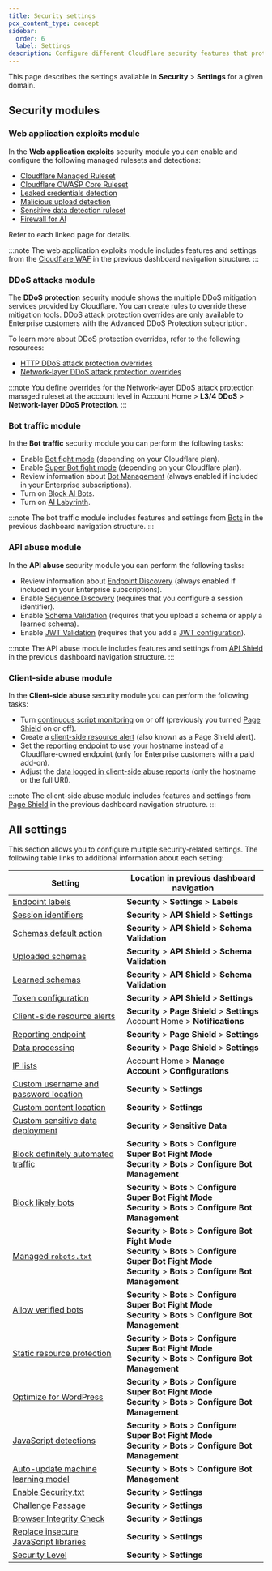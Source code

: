 ```yaml
---
title: Security settings
pcx_content_type: concept
sidebar:
  order: 6
  label: Settings
description: Configure different Cloudflare security features that protect your web applications, APIs, and resources.
---
```


This page describes the settings available in **Security** > **Settings** for a given domain.

## Security modules

### Web application exploits module

In the **Web application exploits** security module you can enable and configure the following managed rulesets and detections:

- [Cloudflare Managed Ruleset](/waf/managed-rules/reference/cloudflare-managed-ruleset/)
- [Cloudflare OWASP Core Ruleset](/waf/managed-rules/reference/owasp-core-ruleset/)
- [Leaked credentials detection](/waf/detections/leaked-credentials/)
- [Malicious upload detection](/waf/detections/malicious-uploads/)
- [Sensitive data detection ruleset](/waf/managed-rules/reference/sensitive-data-detection/)
- [Firewall for AI](/waf/detections/firewall-for-ai/)

Refer to each linked page for details.

:::note
The web application exploits module includes features and settings from the [Cloudflare WAF](/waf/) in the previous dashboard navigation structure.
:::

### DDoS attacks module

The **DDoS protection** security module shows the multiple DDoS mitigation services provided by Cloudflare. You can create rules to override these mitigation tools. DDoS attack protection overrides are only available to Enterprise customers with the Advanced DDoS Protection subscription.

To learn more about DDoS protection overrides, refer to the following resources:

- [HTTP DDoS attack protection overrides](/ddos-protection/managed-rulesets/http/override-expressions/)
- [Network-layer DDoS attack protection overrides](/ddos-protection/managed-rulesets/network/override-expressions/)

:::note
You define overrides for the Network-layer DDoS attack protection managed ruleset at the account level in Account Home > **L3/4 DDoS** > **Network-layer DDoS Protection**.
:::

### Bot traffic module

In the **Bot traffic** security module you can perform the following tasks:

- Enable [Bot fight mode](/bots/get-started/bot-fight-mode/) (depending on your Cloudflare plan).
- Enable [Super Bot fight mode](/bots/get-started/super-bot-fight-mode/) (depending on your Cloudflare plan).
- Review information about [Bot Management](/bots/get-started/bot-management/) (always enabled if included in your Enterprise subscriptions).
- Turn on [Block AI Bots](/bots/concepts/bot/#ai-bots).
- Turn on [AI Labyrinth](/bots/get-started/bot-fight-mode/#enable-ai-labyrinth).

:::note
The bot traffic module includes features and settings from [Bots](/bots/) in the previous dashboard navigation structure.
:::

### API abuse module

In the **API abuse** security module you can perform the following tasks:

- Review information about [Endpoint Discovery](/api-shield/security/api-discovery/) (always enabled if included in your Enterprise subscriptions).
- Enable [Sequence Discovery](/api-shield/security/sequence-analytics/) (requires that you configure a session identifier).
- Enable [Schema Validation](/api-shield/security/schema-validation/) (requires that you upload a schema or apply a learned schema).
- Enable [JWT Validation](/api-shield/security/jwt-validation/) (requires that you add a [JWT configuration](/api-shield/security/jwt-validation/configure/#token-configurations)).

:::note
The API abuse module includes features and settings from [API Shield](/api-shield/) in the previous dashboard navigation structure.
:::

### Client-side abuse module

In the **Client-side abuse** security module you can perform the following tasks:

- Turn [continuous script monitoring](/page-shield/how-it-works/) on or off (previously you turned [Page Shield](/page-shield/) on or off).
- Create a [client-side resource alert](/page-shield/reference/alerts/) (also known as a Page Shield alert).
- Set the [reporting endpoint](/page-shield/reference/settings/#reporting-endpoint) to use your hostname instead of a Cloudflare-owned endpoint (only for Enterprise customers with a paid add-on).
- Adjust the [data logged in client-side abuse reports](/page-shield/reference/settings/#connection-target-details) (only the hostname or the full URI).

:::note
The client-side abuse module includes features and settings from [Page Shield](/page-shield/) in the previous dashboard navigation structure.
:::

## All settings

This section allows you to configure multiple security-related settings. The following table links to additional information about each setting:

| Setting                                                                                                                 | Location in previous dashboard navigation                                                                           |
| ----------------------------------------------------------------------------------------------------------------------- | ------------------------------------------------------------------------------------------------------------------- |
| [Endpoint labels](/api-shield/management-and-monitoring/endpoint-labels/)                                               | **Security** > **Settings** > **Labels**                                                                            |
| [Session identifiers](/api-shield/management-and-monitoring/session-identifiers/#rule-form)                             | **Security** > **API Shield** > **Settings**                                                                        |
| [Schemas default action](/api-shield/security/schema-validation/#change-the-global-default-action-of-schema-validation) | **Security** > **API Shield** > **Schema Validation**                                                               |
| [Uploaded schemas](/api-shield/security/schema-validation/)                                                             | **Security** > **API Shield** > **Schema Validation**                                                               |
| [Learned schemas](/api-shield/security/schema-validation/)                                                              | **Security** > **API Shield** > **Schema Validation**                                                               |
| [Token configuration](/api-shield/security/jwt-validation/#add-a-token-validation-configuration)                        | **Security** > **API Shield** > **Settings**                                                                        |
| [Client-side resource alerts](/page-shield/detection/configure-alerts/#rule-form)                                       | **Security** > **Page Shield** > **Settings**<br/>Account Home > **Notifications**                                  |
| [Reporting endpoint](/page-shield/reference/settings/#reporting-endpoint)                                               | **Security** > **Page Shield** > **Settings**                                                                       |
| [Data processing](/page-shield/reference/settings/#connection-target-details)                                           | **Security** > **Page Shield** > **Settings**                                                                       |
| [IP lists](/waf/tools/lists/custom-lists/#lists-with-ip-addresses-ip-lists)                                             | Account Home > **Manage Account** > **Configurations**                                                              |
| [Custom username and password location](/waf/detections/leaked-credentials/#custom-detection-locations)                 | **Security** > **Settings**                                                                                         |
| [Custom content location](/waf/detections/malicious-uploads/#custom-scan-expressions)                                   | **Security** > **Settings**                                                                                         |
| [Custom sensitive data deployment](/waf/managed-rules/reference/sensitive-data-detection/#configure-in-the-dashboard)   | **Security** > **Sensitive Data**                                                                                   |
| [Block definitely automated traffic](/bots/get-started/super-bot-fight-mode/)                                           | **Security** > **Bots** > **Configure Super Bot Fight Mode<br/>Security** > **Bots** > **Configure Bot Management** |
| [Block likely bots](/bots/get-started/super-bot-fight-mode/)                                                            | **Security** > **Bots** > **Configure Super Bot Fight Mode<br/>Security** > **Bots** > **Configure Bot Management** |
| [Managed `robots.txt`](/bots/additional-configurations/managed-robots-txt/)                                             | **Security** > **Bots** > **Configure Bot Fight Mode<br/>Security** > **Bots** > **Configure Super Bot Fight Mode<br/>Security** > **Bots** > **Configure Bot Management** |
| [Allow verified bots](/bots/get-started/super-bot-fight-mode/)                                                          | **Security** > **Bots** > **Configure Super Bot Fight Mode<br/>Security** > **Bots** > **Configure Bot Management** |
| [Static resource protection](/bots/additional-configurations/static-resources/)                                         | **Security** > **Bots** > **Configure Super Bot Fight Mode<br/>Security** > **Bots** > **Configure Bot Management** |
| [Optimize for WordPress](/bots/troubleshooting/wordpress-loopback-issue/)                                               | **Security** > **Bots** > **Configure Super Bot Fight Mode<br/>Security** > **Bots** > **Configure Bot Management** |
| [JavaScript detections](/bots/additional-configurations/javascript-detections/)                                         | **Security** > **Bots** > **Configure Super Bot Fight Mode<br/>Security** > **Bots** > **Configure Bot Management** |
| [Auto-update machine learning model](/bots/reference/machine-learning-models/)                                          | **Security** > **Bots** > **Configure Bot Management**                                                              |
| [Enable Security.txt](/security-center/infrastructure/security-file/)                                                   | **Security** > **Settings**                                                                                         |
| [Challenge Passage](/cloudflare-challenges/challenge-types/challenge-pages/#challenge-passage)    | **Security** > **Settings**                                                                                         |
| [Browser Integrity Check](/waf/tools/browser-integrity-check/)                                                          | **Security** > **Settings**                                                                                         |
| [Replace insecure JavaScript libraries](/waf/tools/replace-insecure-js-libraries/)                                      | **Security** > **Settings**                                                                                         |
| [Security Level](/waf/tools/security-level/)                                                                            | **Security** > **Settings**                                                                                         |
